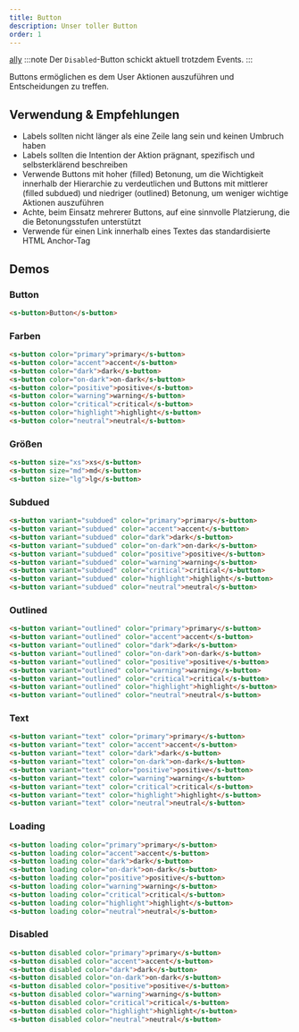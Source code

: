 ```yaml
---
title: Button
description: Unser toller Button
order: 1
---
```


[ally](/components/elements/_buttonally/)
:::note
Der `Disabled`-Button schickt aktuell trotzdem Events.
:::

Buttons ermöglichen es dem User Aktionen auszuführen und Entscheidungen zu treffen.

## Verwendung & Empfehlungen

- Labels sollten nicht länger als eine Zeile lang sein und keinen Umbruch haben
- Labels sollten die Intention der Aktion prägnant, spezifisch und selbsterklärend beschreiben
- Verwende Buttons mit hoher (filled) Betonung, um die Wichtigkeit innerhalb der Hierarchie zu verdeutlichen und Buttons mit mittlerer (filled subdued) und niedriger (outlined) Betonung, um weniger wichtige Aktionen auszuführen
- Achte, beim Einsatz mehrerer Buttons, auf eine sinnvolle Platzierung, die die Betonungsstufen unterstützt
- Verwende für einen Link innerhalb eines Textes das standardisierte HTML Anchor-Tag

## Demos

### Button

```html live
<s-button>Button</s-button>
```

### Farben

```html live
<s-button color="primary">primary</s-button>
<s-button color="accent">accent</s-button>
<s-button color="dark">dark</s-button>
<s-button color="on-dark">on-dark</s-button>
<s-button color="positive">positive</s-button>
<s-button color="warning">warning</s-button>
<s-button color="critical">critical</s-button>
<s-button color="highlight">highlight</s-button>
<s-button color="neutral">neutral</s-button>
```

### Größen

```html live
<s-button size="xs">xs</s-button>
<s-button size="md">md</s-button>
<s-button size="lg">lg</s-button>
```

### Subdued

```html live
<s-button variant="subdued" color="primary">primary</s-button>
<s-button variant="subdued" color="accent">accent</s-button>
<s-button variant="subdued" color="dark">dark</s-button>
<s-button variant="subdued" color="on-dark">on-dark</s-button>
<s-button variant="subdued" color="positive">positive</s-button>
<s-button variant="subdued" color="warning">warning</s-button>
<s-button variant="subdued" color="critical">critical</s-button>
<s-button variant="subdued" color="highlight">highlight</s-button>
<s-button variant="subdued" color="neutral">neutral</s-button>
```

### Outlined

```html live
<s-button variant="outlined" color="primary">primary</s-button>
<s-button variant="outlined" color="accent">accent</s-button>
<s-button variant="outlined" color="dark">dark</s-button>
<s-button variant="outlined" color="on-dark">on-dark</s-button>
<s-button variant="outlined" color="positive">positive</s-button>
<s-button variant="outlined" color="warning">warning</s-button>
<s-button variant="outlined" color="critical">critical</s-button>
<s-button variant="outlined" color="highlight">highlight</s-button>
<s-button variant="outlined" color="neutral">neutral</s-button>
```

### Text

```html live
<s-button variant="text" color="primary">primary</s-button>
<s-button variant="text" color="accent">accent</s-button>
<s-button variant="text" color="dark">dark</s-button>
<s-button variant="text" color="on-dark">on-dark</s-button>
<s-button variant="text" color="positive">positive</s-button>
<s-button variant="text" color="warning">warning</s-button>
<s-button variant="text" color="critical">critical</s-button>
<s-button variant="text" color="highlight">highlight</s-button>
<s-button variant="text" color="neutral">neutral</s-button>
```

### Loading

```html live
<s-button loading color="primary">primary</s-button>
<s-button loading color="accent">accent</s-button>
<s-button loading color="dark">dark</s-button>
<s-button loading color="on-dark">on-dark</s-button>
<s-button loading color="positive">positive</s-button>
<s-button loading color="warning">warning</s-button>
<s-button loading color="critical">critical</s-button>
<s-button loading color="highlight">highlight</s-button>
<s-button loading color="neutral">neutral</s-button>
```

### Disabled

```html live
<s-button disabled color="primary">primary</s-button>
<s-button disabled color="accent">accent</s-button>
<s-button disabled color="dark">dark</s-button>
<s-button disabled color="on-dark">on-dark</s-button>
<s-button disabled color="positive">positive</s-button>
<s-button disabled color="warning">warning</s-button>
<s-button disabled color="critical">critical</s-button>
<s-button disabled color="highlight">highlight</s-button>
<s-button disabled color="neutral">neutral</s-button>
```
